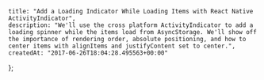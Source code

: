     title: "Add a Loading Indicator While Loading Items with React Native ActivityIndicator",
    description: "We'll use the cross platform ActivityIndicator to add a loading spinner while the items load from AsyncStorage. We'll show off the importance of rendering order, absolute positioning, and how to center items with alignItems and justifyContent set to center.",
    createdAt: "2017-06-26T18:04:28.495563+00:00"
};


    
